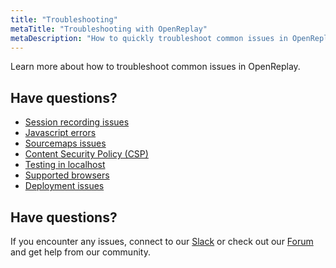 ```yaml
---
title: "Troubleshooting"
metaTitle: "Troubleshooting with OpenReplay"
metaDescription: "How to quickly troubleshoot common issues in OpenReplay"
---
```


Learn more about how to troubleshoot common issues in OpenReplay.

## Have questions?
- [Session recording issues](/troubleshooting/session-recordings)
- [Javascript errors](/troubleshooting/js-errors)
- [Sourcemaps issues](/troubleshooting/sourcemaps)
- [Content Security Policy (CSP)](/troubleshooting/csp)
- [Testing in localhost](/troubleshooting/localhost)
- [Supported browsers](/troubleshooting/supported-browsers)
- [Deployment issues](/troubleshooting/deployment-issues)


## Have questions?

If you encounter any issues, connect to our [Slack](https://slack.openreplay.com) or check out our [Forum](https://forum.openreplay.com) and get help from our community.

